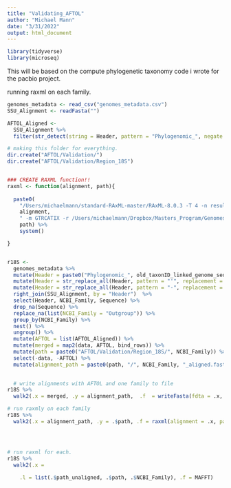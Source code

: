 ```yaml
---
title: "Validating_AFTOL"
author: "Michael Mann"
date: "3/31/2022"
output: html_document
---
```




```r
library(tidyverse)
library(microseq)

```
This will be based on the compute phylogenetic taxonomy code i wrote for the pacbio project.

running raxml on each family. 


```r



genomes_metadata <- read_csv("genomes_metadata.csv")
SSU_Alignment <- readFasta("")

AFTOL_Aligned <- 
  SSU_Alignment %>%
  filter(str_detect(string = Header, pattern = "Phylogenomic_", negate = T))


```


```r



# making this folder for everything. 
dir.create("AFTOL/Validation/")
dir.create("AFTOL/Validation/Region_18S")


### CREATE RAXML function!!
raxml <- function(alignment, path){
  
  paste0(
    "/Users/michaelmann/standard-RAxML-master/RAxML-8.0.3 -T 4 -n result -s ", 
    alignment, 
    " -m GTRCATIX -r /Users/michaelmann/Dropbox/Masters_Program/Genomes_rRNA/AFTOL/AFTOL_tree.tre -c 25 -p 23421 -f a -N 100 -x 23423 -o   Cryptosporidium_parvum -w ", 
    path) %>%
    system()

}



```


```r

r18S <- 
  genomes_metadata %>%
  mutate(Header = paste0("Phylogenomic_", old_taxonID_linked_genome_sequence)) %>%
  mutate(Header = str_replace_all(Header, pattern = "'", replacement = "")) %>% # some of the strain species names had extra symbols. I removed them.
  mutate(Header = str_replace_all(Header, pattern = "-", replacement = "")) %>% 
  right_join(SSU_Alignment, by = "Header")  %>%
  select(Header, NCBI_Family, Sequence) %>%
  drop_na(Sequence) %>%
  replace_na(list(NCBI_Family = "Outgroup")) %>%
  group_by(NCBI_Family) %>%
  nest() %>% 
  ungroup() %>%
  mutate(AFTOL = list(AFTOL_Aligned)) %>%
  mutate(merged = map2(data, AFTOL, bind_rows)) %>%
  mutate(path = paste0("AFTOL/Validation/Region_18S/", NCBI_Family)) %>%
  select(-data, -AFTOL) %>%
  mutate(alignment_path = paste0(path, "/", NCBI_Family, "_aligned.fasta")) %>%

  
  # write alignments with AFTOL and one family to file
r18S %>% 
  walk2(.x = merged, .y = alignment_path,  .f  = writeFasta(fdta = .x, out.file = .y))

# run raxmly on each family
r18S %>%
  walk2(.x = alignment_path, .y = .$path, .f = raxml(alignment = .x, path = .y)) #create the folders for each family




# run raxml for each. 
r18S %>%
  walk2(.x = 
    
    .l = list(.$path_unaligned, .$path, .$NCBI_Family), .f = MAFFT)


  
```
